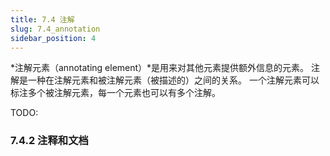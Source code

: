 ```yaml
---
title: 7.4 注解
slug: 7.4_annotation 
sidebar_position: 4
---
```


*注解元素（annotating element）*是用来对其他元素提供额外信息的元素。
注解是一种在注解元素和被注解元素（被描述的）之间的关系。
一个注解元素可以标注多个被注解元素，每一个元素也可以有多个注解。

TODO:


### 7.4.2 注释和文档